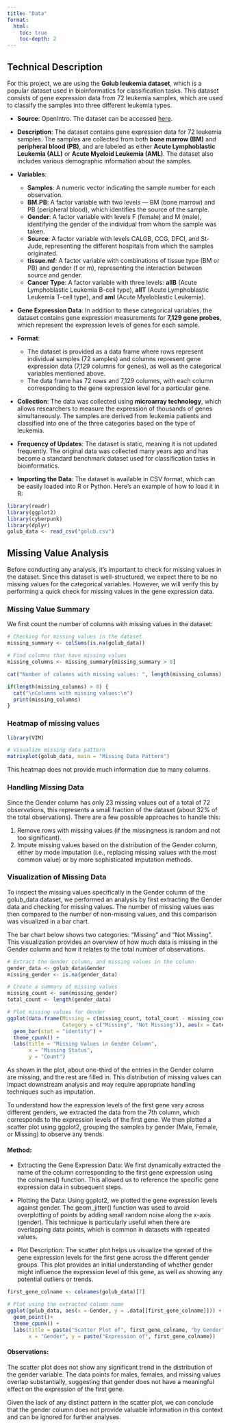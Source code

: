 ```yaml
---
title: "Data"
format:
  html:
    toc: true
    toc-depth: 2
---
```


## Technical Description

For this project, we are using the **Golub leukemia dataset**, which is a popular dataset used in bioinformatics for classification tasks. This dataset consists of gene expression data from 72 leukemia samples, which are used to classify the samples into three different leukemia types.

- **Source**: OpenIntro. The dataset can be accessed [here](https://www.openintro.org/data/index.php?data=golub).
  
- **Description**: The dataset contains gene expression data for 72 leukemia samples. The samples are collected from both **bone marrow (BM)** and **peripheral blood (PB)**, and are labeled as either **Acute Lymphoblastic Leukemia (ALL)** or **Acute Myeloid Leukemia (AML)**. The dataset also includes various demographic information about the samples.

- **Variables**:
    - **Samples**: A numeric vector indicating the sample number for each observation.
    - **BM.PB**: A factor variable with two levels — BM (bone marrow) and PB (peripheral blood), which identifies the source of the sample.
    - **Gender**: A factor variable with levels F (female) and M (male), identifying the gender of the individual from whom the sample was taken.
    - **Source**: A factor variable with levels CALGB, CCG, DFCI, and St-Jude, representing the different hospitals from which the samples originated.
    - **tissue.mf**: A factor variable with combinations of tissue type (BM or PB) and gender (f or m), representing the interaction between source and gender.
    - **Cancer Type**: A factor variable with three levels: **allB** (Acute Lymphoblastic Leukemia B-cell type), **allT** (Acute Lymphoblastic Leukemia T-cell type), and **aml** (Acute Myeloblastic Leukemia).

- **Gene Expression Data**: In addition to these categorical variables, the dataset contains gene expression measurements for **7,129 gene probes**, which represent the expression levels of genes for each sample.

- **Format**:
    - The dataset is provided as a data frame where rows represent individual samples (72 samples) and columns represent gene expression data (7,129 columns for genes), as well as the categorical variables mentioned above.
    - The data frame has 72 rows and 7,129 columns, with each column corresponding to the gene expression level for a particular gene.

- **Collection**: The data was collected using **microarray technology**, which allows researchers to measure the expression of thousands of genes simultaneously. The samples are derived from leukemia patients and classified into one of the three categories based on the type of leukemia.

- **Frequency of Updates**: The dataset is static, meaning it is not updated frequently. The original data was collected many years ago and has become a standard benchmark dataset used for classification tasks in bioinformatics.

- **Importing the Data**: The dataset is available in CSV format, which can be easily loaded into R or Python. Here’s an example of how to load it in R:

```r
library(readr)
library(ggplot2)
library(cyberpunk)
library(dplyr)
golub_data <- read_csv("golub.csv")
```

## Missing Value Analysis

Before conducting any analysis, it's important to check for missing values in the dataset. Since this dataset is well-structured, we expect there to be no missing values for the categorical variables. However, we will verify this by performing a quick check for missing values in the gene expression data.

### Missing Value Summary

We first count the number of columns with missing values in the dataset:

```r
# Checking for missing values in the dataset
missing_summary <- colSums(is.na(golub_data))

# Find columns that have missing values
missing_columns <- missing_summary[missing_summary > 0]

cat("Number of columns with missing values: ", length(missing_columns), "\n")

if(length(missing_columns) > 0) {
  cat("\nColumns with missing values:\n")
  print(missing_columns)
}
```

### Heatmap of missing values
```r
library(VIM)

# Visualize missing data pattern
matrixplot(golub_data, main = "Missing Data Pattern")

```

This heatmap does not provide much information due to many columns.

### Handling Missing Data
Since the Gender column has only 23 missing values out of a total of 72 observations, this represents a small fraction of the dataset (about 32% of the total observations). There are a few possible approaches to handle this:

1. Remove rows with missing values (if the missingness is random and not too significant).
2. Impute missing values based on the distribution of the Gender column, either by mode imputation (i.e., replacing missing values with the most common value) or by more sophisticated imputation methods.

### Visualization of Missing Data
To inspect the missing values specifically in the Gender column of the golub_data dataset, we performed an analysis by first extracting the Gender data and checking for missing values. The number of missing values was then compared to the number of non-missing values, and this comparison was visualized in a bar chart.

The bar chart below shows two categories: "Missing" and "Not Missing". This visualization provides an overview of how much data is missing in the Gender column and how it relates to the total number of observations.
```r
# Extract the Gender column, and missing values in the column
gender_data <- golub_data$Gender
missing_gender <- is.na(gender_data)

# Create a summary of missing values
missing_count <- sum(missing_gender)
total_count <- length(gender_data)

# Plot missing values for Gender
ggplot(data.frame(Missing = c(missing_count, total_count - missing_count), 
                  Category = c("Missing", "Not Missing")), aes(x = Category, y = Missing)) +
  geom_bar(stat = "identity") +
  theme_cpunk() +
  labs(title = "Missing Values in Gender Column", 
       x = "Missing Status", 
       y = "Count") 

```
As shown in the plot, about one-third of the entries in the Gender column are missing, and the rest are filled in. This distribution of missing values can impact downstream analysis and may require appropriate handling techniques such as imputation.

To understand how the expression levels of the first gene vary across different genders, we extracted the data from the 7th column, which corresponds to the expression levels of the first gene. We then plotted a scatter plot using ggplot2, grouping the samples by gender (Male, Female, or Missing) to observe any trends.

#### Method:
 - Extracting the Gene Expression Data: We first dynamically extracted the name of the column corresponding to the first gene expression using the colnames() function. This allowed us to reference the specific gene expression data in subsequent steps.

 - Plotting the Data: Using ggplot2, we plotted the gene expression levels against gender. The geom_jitter() function was used to avoid overplotting of points by adding small random noise along the x-axis (gender). This technique is particularly useful when there are overlapping data points, which is common in datasets with repeated values.

 - Plot Description: The scatter plot helps us visualize the spread of the gene expression levels for the first gene across the different gender groups. This plot provides an initial understanding of whether gender might influence the expression level of this gene, as well as showing any potential outliers or trends.

```r
first_gene_colname <- colnames(golub_data)[7]

# Plot using the extracted column name
ggplot(golub_data, aes(x = Gender, y = .data[[first_gene_colname]])) +
  geom_point()+
  theme_cpunk() +
  labs(title = paste("Scatter Plot of", first_gene_colname, "by Gender"), 
       x = "Gender", y = paste("Expression of", first_gene_colname))

```
#### Observations:
The scatter plot does not show any significant trend in the distribution of the gender variable. The data points for males, females, and missing values overlap substantially, suggesting that gender does not have a meaningful effect on the expression of the first gene.

Given the lack of any distinct pattern in the scatter plot, we can conclude that the gender column does not provide valuable information in this context and can be ignored for further analyses.
